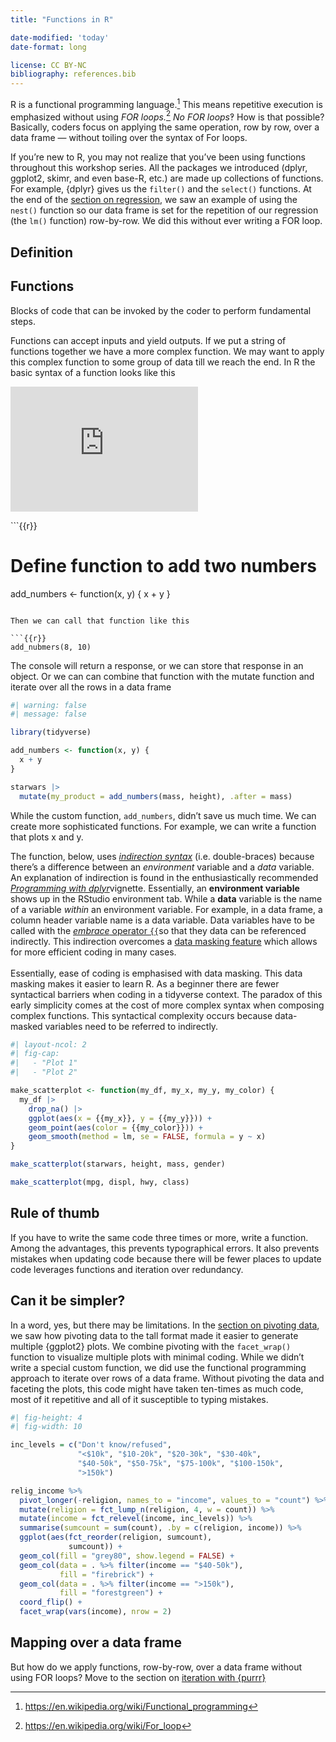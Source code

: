```yaml
---
title: "Functions in R"

date-modified: 'today'
date-format: long

license: CC BY-NC
bibliography: references.bib
---
```


R is a functional programming language.[^1] This means repetitive execution is emphasized without using *FOR loops.*[^2] *No FOR loops*‽ How is that possible? Basically, coders focus on applying the same operation, row by row, over a data frame --- without toiling over the syntax of For loops.

[^1]: <https://en.wikipedia.org/wiki/Functional_programming>

[^2]: [https://en.wikipedia.org/wiki/For_loop](https://en.wikipedia.org/wiki/For_loophttps://en.wikipedia.org/wiki/For_loop)

If you're new to R, you may not realize that you've been using functions throughout this workshop series. All the packages we introduced (dplyr, ggplot2, skimr, and even base-R, etc.) are made up collections of functions. For example, {dplyr} gives us the `filter()` and the `select()` functions. At the end of the [section on regression](regression.html#example-of-iterative-modeling-with-nested-categories-of-data), we saw an example of using the `nest()` function so our data frame is set for the repetition of our regression (the `lm()` function) row-by-row. We did this without ever writing a FOR loop.

## Definition

::: callout-note
## Functions

Blocks of code that can be invoked by the coder to perform fundamental steps.
:::

Functions can accept inputs and yield outputs. If we put a string of functions together we have a more complex function. We may want to apply this complex function to some group of data till we reach the end. In R the basic syntax of a function looks like this

::: column-margin
<iframe width="300" height="200" src="https://www.youtube.com/embed/EV3pOavW95g" title="YouTube video player" frameborder="0" allow="accelerometer; autoplay; clipboard-write; encrypted-media; gyroscope; picture-in-picture; web-share" allowfullscreen>

</iframe>
:::

```{{r}}

# Define function to add two numbers
add_numbers <- function(x, y) { x + y }

```

Then we can call that function like this

```{{r}}
add_nubmers(8, 10)
```

The console will return a response, or we can store that response in an object. Or we can can combine that function with the mutate function and iterate over all the rows in a data frame

```r
#| warning: false
#| message: false

library(tidyverse)

add_numbers <- function(x, y) {
  x + y
}

starwars |> 
  mutate(my_product = add_numbers(mass, height), .after = mass)
```

While the custom function, `add_numbers`, didn't save us much time. We can create more sophisticated functions. For example, we can write a function that plots x and y.

The function, below, uses [*indirection syntax*](https://dplyr.tidyverse.org/articles/programming.html#indirection) (i.e. double-braces) because there's a difference between an *environment* variable and a *data* variable. An explanation of indirection is found in the enthusiastically recommended [*Programming with dplyr*](https://dplyr.tidyverse.org/articles/programming.html)vignette. Essentially, an **environment variable** shows up in the RStudio environment tab. While a **data** variable is the name of a variable *within* an environment variable. For example, in a data frame, a column header variable name is a data variable. Data variables have to be called with the [*embrace* operator `{{`](https://rlang.r-lib.org/reference/embrace-operator.html)so that they data can be referenced indirectly. This indirection overcomes a [data masking feature](https://rlang.r-lib.org/reference/topic-data-mask.html) which allows for more efficient coding in many cases.\
\
Essentially, ease of coding is emphasised with data masking. This data masking makes it easier to learn R. As a beginner there are fewer syntactical barriers when coding in a tidyverse context. The paradox of this early simplicity comes at the cost of more complex syntax when composing complex functions. This syntactical complexity occurs because data-masked variables need to be referred to indirectly.

```r
#| layout-ncol: 2
#| fig-cap: 
#|   - "Plot 1"
#|   - "Plot 2"

make_scatterplot <- function(my_df, my_x, my_y, my_color) {
  my_df |>
    drop_na() |>
    ggplot(aes(x = {{my_x}}, y = {{my_y}})) +
    geom_point(aes(color = {{my_color}})) +
    geom_smooth(method = lm, se = FALSE, formula = y ~ x)
}

make_scatterplot(starwars, height, mass, gender)

make_scatterplot(mpg, displ, hwy, class)

```

::: callout-tip
## Rule of thumb

If you have to write the same code three times or more, write a function. Among the advantages, this prevents typographical errors. It also prevents mistakes when updating code because there will be fewer places to update code leverages functions and iteration over redundancy.
:::

## Can it be simpler?

In a word, yes, but there may be limitations. In the [section on pivoting data](longer_wider.html#why-pivot-data), we saw how pivoting data to the tall format made it easier to generate multiple {ggplot2} plots. We combine pivoting with the `facet_wrap()` function to visualize multiple plots with minimal coding. While we didn't write a special custom function, we did use the functional programming approach to iterate over rows of a data frame. Without pivoting the data and faceting the plots, this code might have taken ten-times as much code, most of it repetitive and all of it susceptible to typing mistakes.

```r
#| fig-height: 4
#| fig-width: 10

inc_levels = c("Don't know/refused",
               "<$10k", "$10-20k", "$20-30k", "$30-40k",
               "$40-50k", "$50-75k", "$75-100k", "$100-150k",
               ">150k")

relig_income %>%
  pivot_longer(-religion, names_to = "income", values_to = "count") %>% 
  mutate(religion = fct_lump_n(religion, 4, w = count)) %>% 
  mutate(income = fct_relevel(income, inc_levels)) %>% 
  summarise(sumcount = sum(count), .by = c(religion, income)) %>% 
  ggplot(aes(fct_reorder(religion, sumcount), 
             sumcount)) + 
  geom_col(fill = "grey80", show.legend = FALSE) +
  geom_col(data = . %>% filter(income == "$40-50k"),
           fill = "firebrick") +
  geom_col(data = . %>% filter(income == ">150k"),
           fill = "forestgreen") +
  coord_flip() +
  facet_wrap(vars(income), nrow = 2) 
```

## Mapping over a data frame

But how do we apply functions, row-by-row, over a data frame without using FOR loops? Move to the section on [iteration with {purrr}](purrr.html)
